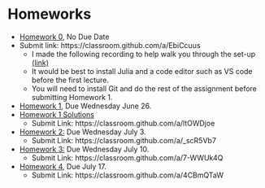 # Homeworks


- [Homework 0](https://johnfhiggins.github.io/ComputationalBootcamp/homeworks/homework0.html), No Due Date
- Submit link: https://classroom.github.com/a/EbiCcuus
    - I made the following recording to help walk you through the set-up [(link)](https://uwmadison.zoom.us/rec/share/ADo9Lr9x7Qgs8ICnasbZ2H7mW7P61HjuAgHwVb3_yHUaq9Mrx4fd2sloWtmUCt3I.plNcH2QGUGkzn0Rm 
Passcode: 7VM!5.Vn)
    - It would be best to install Julia and a code editor such as VS code before the first lecture. 
    - You will need to install Git and do the rest of the assignment before submitting Homework 1.
- [Homework 1](https://johnfhiggins.github.io/ComputationalBootcamp/homeworks/homework1.html), Due Wednesday June 26.
- [Homework 1 Solutions](https://johnfhiggins.github.io/ComputationalBootcamp/homework_solutions/Homework1_solutions.jl)
    - Submit Link: https://classroom.github.com/a/ltOWDjoe
- [Homework 2:](https://johnfhiggins.github.io/ComputationalBootcamp/homeworks/homework2.html) Due Wednesday July 3. 
    - Submit Link: https://classroom.github.com/a/_scR5Vb7
- [Homework 3:](https://johnfhiggins.github.io/ComputationalBootcamp/homeworks/homework3.html) Due Wednesday July 10. 
    - Submit Link: https://classroom.github.com/a/7-WWUk4Q
- [Homework 4](https://johnfhiggins.github.io/ComputationalBootcamp/homeworks/homework4.html), Due July 17.
    - Submit Link: https://classroom.github.com/a/4CBmQTaW
